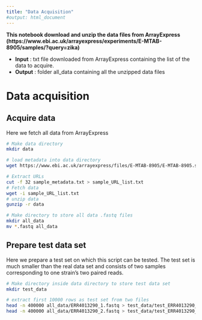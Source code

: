 ```yaml
---
title: "Data Acquisition"
#output: html_document
---
```


**This notebook download and unzip the data files from ArrayExpress (https://www.ebi.ac.uk/arrayexpress/experiments/E-MTAB-8905/samples/?query=zika)**

* **Input** : txt file downloaded from ArrayExpress containing the list of the data to acquire.
* **Output** : folder all_data containing all the unzipped data files

# Data acquisition 

## Acquire data

Here we fetch all data from ArrayExpress
```bash
# Make data directory
mkdir data

# load metadata into data directory
wget https://www.ebi.ac.uk/arrayexpress/files/E-MTAB-8905/E-MTAB-8905.sdrf.txt > sample_metadata.txt

# Extract URLs
cut -f 32 sample_metadata.txt > sample_URL_list.txt
# Fetch data
wget -i sample_URL_list.txt
# unzip data
gunzip -r data

# Make directory to store all data .fastq files
mkdir all_data
mv *.fastq all_data

```

## Prepare test data set

Here we prepare a test set on which this script can be tested. The test set is much smaller than the real data set and consists of two samples corresponding to one strain's two paired reads.

```bash
# Make directory inside data directory to store test data set
mkdir test_data

# extract first 10000 rows as test set from two files
head -n 400000 all_data/ERR4013290_1.fastq > test_data/test_ERR4013290_1.fastq
head -n 400000 all_data/ERR4013290_2.fastq > test_data/test_ERR4013290_2.fastq

```

